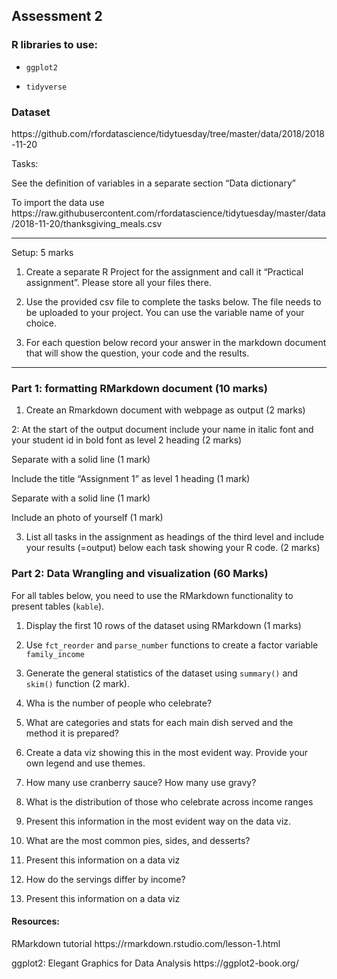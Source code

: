 
## Assessment 2

### R libraries to use:

- `ggplot2`

- `tidyverse`

### Dataset

https://github.com/rfordatascience/tidytuesday/tree/master/data/2018/2018-11-20

Tasks:

See the definition of variables in a separate section “Data dictionary”

To import the data use https://raw.githubusercontent.com/rfordatascience/tidytuesday/master/data/2018-11-20/thanksgiving_meals.csv

--------

Setup: 5 marks

1. Create a separate R Project for the assignment and call it “Practical assignment”. Please store all your files there.

2. Use the provided csv file to complete the tasks below. The file needs to be uploaded to your project. You can use the variable name of your choice.

3.  For each question below record your answer in the markdown document that will show the question, your code and the results.

-----------

### Part 1: formatting RMarkdown document  (10 marks)

1. Create an Rmarkdown document with webpage as output (2 marks)

2: At the start of the output document include your name in italic font and 
your student id in bold font as level 2 heading (2 marks)

Separate with a solid line (1 mark)

Include the title “Assignment 1” as level 1 heading (1 mark)

Separate with a solid line (1 mark)

Include an photo of yourself (1 mark)

3. List all tasks in the assignment as headings of the third level and include your results (=output) below each task showing your R code. (2 marks)

### Part 2: Data Wrangling and visualization (60 Marks)

For all tables below, you need to use the RMarkdown functionality to present tables (`kable`). 

1. Display the first 10 rows of the dataset using RMarkdown (1 marks)

2. Use `fct_reorder` and `parse_number` functions to create a factor variable `family_income`

3. Generate the general statistics of the dataset using `summary()` and `skim()` function (2 mark).

4. Wha is the number of people who celebrate?

5. What are categories and stats for each main dish served and the method it is prepared?

6. Create a data viz showing this in the most evident way. Provide your own legend and use themes.

7. How many use cranberry sauce? How many use gravy?

8. What is the distribution of those who celebrate across income ranges

9. Present this information in the most evident way on the data viz.

10. What are the most common pies, sides, and desserts?

11. Present this information on a data viz

13. How do the servings differ by income?

14. Present this information on a data viz

#### Resources:

RMarkdown tutorial https://rmarkdown.rstudio.com/lesson-1.html

ggplot2: Elegant Graphics for Data Analysis https://ggplot2-book.org/
